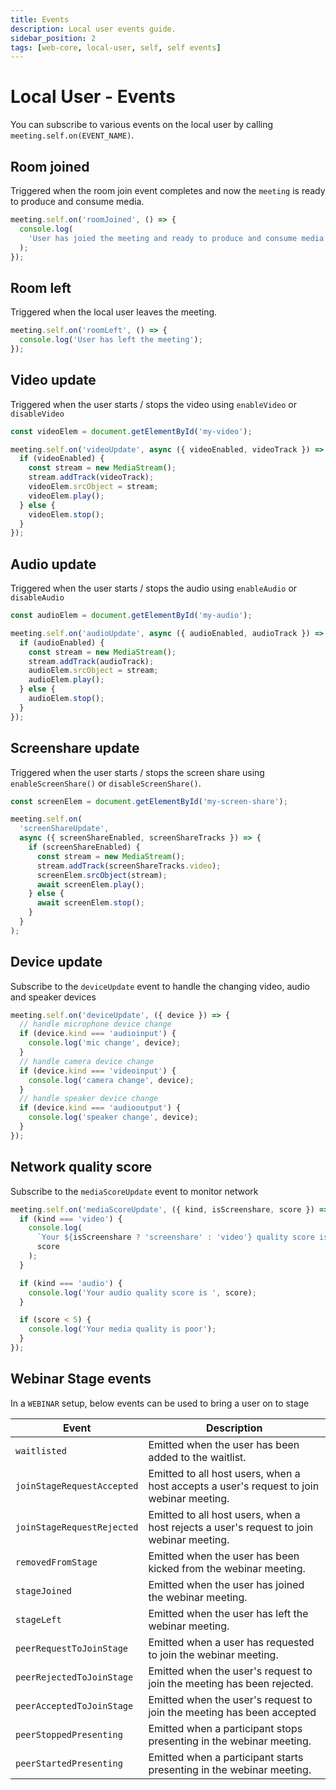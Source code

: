 ```yaml
---
title: Events
description: Local user events guide.
sidebar_position: 2
tags: [web-core, local-user, self, self events]
---
```


# Local User - Events

You can subscribe to various events on the local user by calling
`meeting.self.on(EVENT_NAME)`.

## Room joined

Triggered when the room join event completes and now the `meeting` is ready to
produce and consume media.

```ts
meeting.self.on('roomJoined', () => {
  console.log(
    'User has joied the meeting and ready to produce and consume media'
  );
});
```

## Room left

Triggered when the local user leaves the meeting.

```js
meeting.self.on('roomLeft', () => {
  console.log('User has left the meeting');
});
```

## Video update

Triggered when the user starts / stops the video using `enableVideo` or
`disableVideo`

```ts
const videoElem = document.getElementById('my-video');

meeting.self.on('videoUpdate', async ({ videoEnabled, videoTrack }) => {
  if (videoEnabled) {
    const stream = new MediaStream();
    stream.addTrack(videoTrack);
    videoElem.srcObject = stream;
    videoElem.play();
  } else {
    videoElem.stop();
  }
});
```

## Audio update

Triggered when the user starts / stops the audio using `enableAudio` or
`disableAudio`

```ts
const audioElem = document.getElementById('my-audio');

meeting.self.on('audioUpdate', async ({ audioEnabled, audioTrack }) => {
  if (audioEnabled) {
    const stream = new MediaStream();
    stream.addTrack(audioTrack);
    audioElem.srcObject = stream;
    audioElem.play();
  } else {
    audioElem.stop();
  }
});
```

## Screenshare update

Triggered when the user starts / stops the screen share using
`enableScreenShare()` or `disableScreenShare()`.

```ts
const screenElem = document.getElementById('my-screen-share');

meeting.self.on(
  'screenShareUpdate',
  async ({ screenShareEnabled, screenShareTracks }) => {
    if (screenShareEnabled) {
      const stream = new MediaStream();
      stream.addTrack(screenShareTracks.video);
      screenElem.srcObject(stream);
      await screenElem.play();
    } else {
      await screenElem.stop();
    }
  }
);
```

## Device update

Subscribe to the `deviceUpdate` event to handle the changing video, audio and
speaker devices

```ts
meeting.self.on('deviceUpdate', ({ device }) => {
  // handle microphone device change
  if (device.kind === 'audioinput') {
    console.log('mic change', device);
  }
  // handle camera device change
  if (device.kind === 'videoinput') {
    console.log('camera change', device);
  }
  // handle speaker device change
  if (device.kind === 'audiooutput') {
    console.log('speaker change', device);
  }
});
```

## Network quality score

Subscribe to the `mediaScoreUpdate` event to monitor network

```ts
meeting.self.on('mediaScoreUpdate', ({ kind, isScreenshare, score }) => {
  if (kind === 'video') {
    console.log(
      `Your ${isScreenshare ? 'screenshare' : 'video'} quality score is `,
      score
    );
  }

  if (kind === 'audio') {
    console.log('Your audio quality score is ', score);
  }

  if (score < 5) {
    console.log('Your media quality is poor');
  }
});
```

## Webinar Stage events

In a `WEBINAR` setup, below events can be used to bring a user on to stage

| **Event**                  | **Description**                                                                          |
| -------------------------- | ---------------------------------------------------------------------------------------- |
| `waitlisted`               | Emitted when the user has been added to the waitlist.                                    |
| `joinStageRequestAccepted` | Emitted to all host users, when a host accepts a user's request to join webinar meeting. |
| `joinStageRequestRejected` | Emitted to all host users, when a host rejects a user's request to join webinar meeting. |
| `removedFromStage`         | Emitted when the user has been kicked from the webinar meeting.                          |
| `stageJoined`              | Emitted when the user has joined the webinar meeting.                                    |
| `stageLeft`                | Emitted when the user has left the webinar meeting.                                      |
| `peerRequestToJoinStage`   | Emitted when a user has requested to join the webinar meeting.                           |
| `peerRejectedToJoinStage`  | Emitted when the user's request to join the meeting has been rejected.                   |
| `peerAcceptedToJoinStage`  | Emitted when the user's request to join the meeting has been accepted                    |
| `peerStoppedPresenting`    | Emitted when a participant stops presenting in the webinar meeting.                      |
| `peerStartedPresenting`    | Emitted when a participant starts presenting in the webinar meeting.                     |
